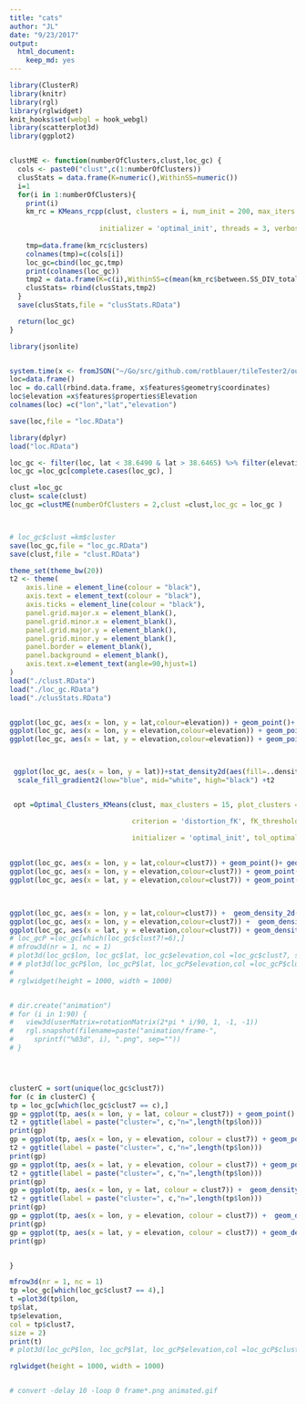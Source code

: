 ```yaml
---
title: "cats"
author: "JL"
date: "9/23/2017"
output: 
  html_document: 
    keep_md: yes
---
```


```r
library(ClusterR)
library(knitr)
library(rgl)
library(rglwidget)
knit_hooks$set(webgl = hook_webgl)
library(scatterplot3d)
library(ggplot2)


clustME <- function(numberOfClusters,clust,loc_gc) {
  cols <- paste0("clust",c(1:numberOfClusters))
  clusStats = data.frame(K=numeric(),WithinSS=numeric())
  i=1
  for(i in 1:numberOfClusters){
    print(i)
    km_rc = KMeans_rcpp(clust, clusters = i, num_init = 200, max_iters = 1000, 
                      
                      initializer = 'optimal_init', threads = 3, verbose = T)
    
    tmp=data.frame(km_rc$clusters)
    colnames(tmp)=c(cols[i])
    loc_gc=cbind(loc_gc,tmp)
    print(colnames(loc_gc))
    tmp2 = data.frame(K=c(i),WithinSS=c(mean(km_rc$between.SS_DIV_total.SS)))
    clusStats= rbind(clusStats,tmp2)
  }
  save(clusStats,file = "clusStats.RData")

  return(loc_gc)
}
```

```r
library(jsonlite)


system.time(x <- fromJSON("~/Go/src/github.com/rotblauer/tileTester2/out.json"))
loc=data.frame()
loc = do.call(rbind.data.frame, x$features$geometry$coordinates)
loc$elevation =x$features$properties$Elevation
colnames(loc) =c("lon","lat","elevation")

save(loc,file = "loc.RData")
```

```r
library(dplyr)
load("loc.RData")

loc_gc <- filter(loc, lat < 38.6490 & lat > 38.6465) %>% filter(elevation>100&lon > -90.2785& lon < -90.274)
loc_gc =loc_gc[complete.cases(loc_gc), ]

clust =loc_gc
clust= scale(clust) 
loc_gc =clustME(numberOfClusters = 2,clust =clust,loc_gc = loc_gc )



# loc_gc$clust =km$cluster
save(loc_gc,file = "loc_gc.RData")
save(clust,file = "clust.RData")

```



```r

theme_set(theme_bw(20))
t2 <- theme(
    axis.line = element_line(colour = "black"),
    axis.text = element_text(colour = "black"),
    axis.ticks = element_line(colour = "black"),
    panel.grid.major.x = element_blank(),
    panel.grid.minor.x = element_blank(),
    panel.grid.major.y = element_blank(),
    panel.grid.minor.y = element_blank(),
    panel.border = element_blank(),
    panel.background = element_blank(),
    axis.text.x=element_text(angle=90,hjust=1)
)
load("./clust.RData")
load("./loc_gc.RData")
load("./clusStats.RData")


ggplot(loc_gc, aes(x = lon, y = lat,colour=elevation)) + geom_point()+ geom_density_2d()+t2
ggplot(loc_gc, aes(x = lon, y = elevation,colour=elevation)) + geom_point()+ geom_density_2d()+t2
ggplot(loc_gc, aes(x = lat, y = elevation,colour=elevation)) + geom_point()+ geom_density_2d()+t2



 ggplot(loc_gc, aes(x = lon, y = lat))+stat_density2d(aes(fill=..density..), geom="raster", contour=FALSE) +
  scale_fill_gradient2(low="blue", mid="white", high="black") +t2


 opt =Optimal_Clusters_KMeans(clust, max_clusters = 15, plot_clusters = T,

                              criterion = 'distortion_fK', fK_threshold = 0.85,

                              initializer = 'optimal_init', tol_optimal_init = 0.2)
 
 
ggplot(loc_gc, aes(x = lon, y = lat,colour=clust7)) + geom_point()+ geom_density_2d()+t2
ggplot(loc_gc, aes(x = lon, y = elevation,colour=clust7)) + geom_point()+ geom_density_2d()+t2
ggplot(loc_gc, aes(x = lat, y = elevation,colour=clust7)) + geom_point()+ geom_density_2d()+t2


 
ggplot(loc_gc, aes(x = lon, y = lat,colour=clust7)) +  geom_density_2d()+t2
ggplot(loc_gc, aes(x = lon, y = elevation,colour=clust7)) +  geom_density_2d()+t2
ggplot(loc_gc, aes(x = lat, y = elevation,colour=clust7)) + geom_density_2d()+t2
# loc_gcP =loc_gc[which(loc_gc$clust7!=6),]
# mfrow3d(nr = 1, nc = 1)
# plot3d(loc_gc$lon, loc_gc$lat, loc_gc$elevation,col =loc_gc$clust7, size=2 )
# # plot3d(loc_gcP$lon, loc_gcP$lat, loc_gcP$elevation,col =loc_gcP$clust7 )
# 
# rglwidget(height = 1000, width = 1000)


# dir.create("animation")
# for (i in 1:90) {
#   view3d(userMatrix=rotationMatrix(2*pi * i/90, 1, -1, -1))
#   rgl.snapshot(filename=paste("animation/frame-",
#     sprintf("%03d", i), ".png", sep=""))
# }




clusterC = sort(unique(loc_gc$clust7))
for (c in clusterC) {
tp = loc_gc[which(loc_gc$clust7 == c),]
gp = ggplot(tp, aes(x = lon, y = lat, colour = clust7)) + geom_point() + geom_density_2d() +
t2 + ggtitle(label = paste("cluster=", c,"n=",length(tp$lon)))
print(gp)
gp = ggplot(tp, aes(x = lon, y = elevation, colour = clust7)) + geom_point() + geom_density_2d() +
t2 + ggtitle(label = paste("cluster=", c,"n=",length(tp$lon)))
print(gp)
gp = ggplot(tp, aes(x = lat, y = elevation, colour = clust7)) + geom_point() + geom_density_2d() +
t2 + ggtitle(label = paste("cluster=", c,"n=",length(tp$lon)))
print(gp)
gp = ggplot(tp, aes(x = lon, y = lat, colour = clust7)) +  geom_density_2d() +
t2 + ggtitle(label = paste("cluster=", c,"n=",length(tp$lon)))
print(gp)
gp = ggplot(tp, aes(x = lon, y = elevation, colour = clust7)) +  geom_density_2d() + t2 + ggtitle(label = paste("cluster=", c,"n=",length(tp$lon)))
print(gp)
gp = ggplot(tp, aes(x = lat, y = elevation, colour = clust7)) + geom_density_2d() + t2 + ggtitle(label = paste("cluster=", c,"n=",length(tp$lon)))
print(gp)


}

mfrow3d(nr = 1, nc = 1)
tp =loc_gc[which(loc_gc$clust7 == 4),]
t =plot3d(tp$lon,
tp$lat,
tp$elevation,
col = tp$clust7,
size = 2)
print(t)
# plot3d(loc_gcP$lon, loc_gcP$lat, loc_gcP$elevation,col =loc_gcP$clust7 )

rglwidget(height = 1000, width = 1000)


# convert -delay 10 -loop 0 frame*.png animated.gif
```

